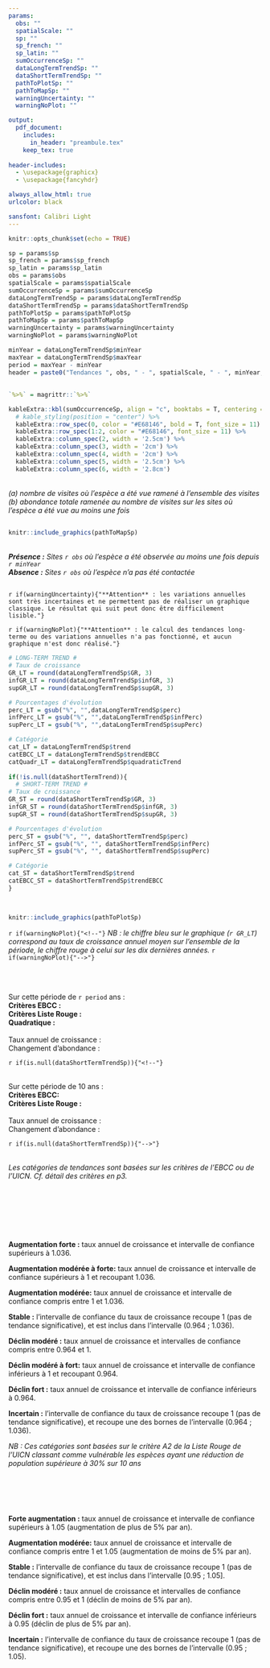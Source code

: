 ```yaml
---
params:
  obs: ""
  spatialScale: ""
  sp: ""
  sp_french: ""
  sp_latin: ""
  sumOccurrenceSp: ""
  dataLongTermTrendSp: ""
  dataShortTermTrendSp: ""
  pathToPlotSp: ""
  pathToMapSp: ""
  warningUncertainty: ""
  warningNoPlot: ""

output: 
  pdf_document:
    includes:
      in_header: "preambule.tex"
    keep_tex: true
    
header-includes:
  - \usepackage{graphicx}
  - \usepackage{fancyhdr}

always_allow_html: true
urlcolor: black

sansfont: Calibri Light
---
```


```r
knitr::opts_chunk$set(echo = TRUE)
```

```r
sp = params$sp 
sp_french = params$sp_french 
sp_latin = params$sp_latin 
obs = params$obs
spatialScale = params$spatialScale
sumOccurrenceSp = params$sumOccurrenceSp
dataLongTermTrendSp = params$dataLongTermTrendSp
dataShortTermTrendSp = params$dataShortTermTrendSp
pathToPlotSp = params$pathToPlotSp
pathToMapSp = params$pathToMapSp
warningUncertainty = params$warningUncertainty
warningNoPlot = params$warningNoPlot

```

```r
minYear = dataLongTermTrendSp$minYear
maxYear = dataLongTermTrendSp$maxYear
period = maxYear - minYear
header = paste0("Tendances ", obs, " - ", spatialScale, " - ", minYear, "/", maxYear)

```

```{=tex}
\pagestyle{fancy}
\renewcommand{\headrulewidth}{0pt}
\fancyhead[L]{\large\textcolor{gray}{{\itshape `r header`}}}
\fancyhead[R]{}
\fancyhead[C]{}
```
::: {.OrangeLargeBox data-latex=""}
# \textcolor{myorange}{`r sp_french`} \textcolor{myorange}{-} \textcolor{myorange}{`r sp_latin`}
:::

## \textcolor{myorange}{Données : quelques chiffres clés}

```r
`%>%` = magrittr::`%>%`

kableExtra::kbl(sumOccurrenceSp, align = "c", booktabs = T, centering = T) %>%
  # kable_styling(position = "center") %>%
  kableExtra::row_spec(0, color = "#E68146", bold = T, font_size = 11) %>%
  kableExtra::row_spec(1:2, color = "#E68146", font_size = 11) %>%
  kableExtra::column_spec(2, width = '2.5cm') %>%
  kableExtra::column_spec(3, width = '2cm') %>%
  kableExtra::column_spec(4, width = '2cm') %>%
  kableExtra::column_spec(5, width = '2.5cm') %>%
  kableExtra::column_spec(6, width = '2.8cm')

```

\
*(a) nombre de visites où l'espèce a été vue ramené à l'ensemble des visites*\
*(b) abondance totale ramenée au nombre de visites sur les sites où l'espèce a été vue au moins une fois*

## \textcolor{myorange}{Répartition spatiale depuis `r minYear`}

```r
knitr::include_graphics(pathToMapSp)


```
\
***Présence :** Sites `r obs` où l'espèce a été observée au moins une fois depuis `r minYear`*\
***Absence :** Sites `r obs` où l'espèce n'a pas été contactée*

\newpage

## \textcolor{myorange}{Tendance temporelle depuis `r minYear`}

`r if(warningUncertainty){"**Attention** : les variations annuelles sont très incertaines et ne permettent pas de réaliser un graphique classique. Le résultat qui suit peut donc être difficilement lisible."}`

`r if(warningNoPlot){"**Attention** : le calcul des tendances long-terme ou des variations annuelles n'a pas fonctionné, et aucun graphique n'est donc réalisé."}`

```r
# LONG-TERM TREND #
# Taux de croissance
GR_LT = round(dataLongTermTrendSp$GR, 3)
infGR_LT = round(dataLongTermTrendSp$infGR, 3)
supGR_LT = round(dataLongTermTrendSp$supGR, 3)

# Pourcentages d'évolution
perc_LT = gsub("%", "",dataLongTermTrendSp$perc)
infPerc_LT = gsub("%", "",dataLongTermTrendSp$infPerc)
supPerc_LT = gsub("%", "",dataLongTermTrendSp$supPerc)

# Catégorie
cat_LT = dataLongTermTrendSp$trend
catEBCC_LT = dataLongTermTrendSp$trendEBCC
catQuadr_LT = dataLongTermTrendSp$quadraticTrend
  
if(!is.null(dataShortTermTrend)){
  # SHORT-TERM TREND #
# Taux de croissance
GR_ST = round(dataShortTermTrendSp$GR, 3)
infGR_ST = round(dataShortTermTrendSp$infGR, 3)
supGR_ST = round(dataShortTermTrendSp$supGR, 3)

# Pourcentages d'évolution
perc_ST = gsub("%", "", dataShortTermTrendSp$perc)
infPerc_ST = gsub("%", "", dataShortTermTrendSp$infPerc)
supPerc_ST = gsub("%", "", dataShortTermTrendSp$supPerc)

# Catégorie
cat_ST = dataShortTermTrendSp$trend
catEBCC_ST = dataShortTermTrendSp$trendEBCC
}

  
```

```r
knitr::include_graphics(pathToPlotSp)
```

`r if(warningNoPlot){"<!--"}` *NB : le chiffre bleu sur le graphique (`r GR_LT`) correspond au taux de croissance annuel moyen sur l'ensemble de la période, le chiffre rouge à celui sur les dix dernières années.* `r if(warningNoPlot){"-->"}`

\

::: {.cols data-latex=""}
::: {.col data-latex="{0.499\\textwidth}"}
::: {.OrangeMediumBox data-latex=""}
\large \textcolor{myorange}{Long terme (`r minYear` - `r maxYear`)}\
\normalsize Sur cette période de `r period` ans :\
**Critères EBCC :** \textcolor{myorange}{`r catEBCC_LT`}\
**Critères Liste Rouge :** \textcolor{myorange}{`r cat_LT`}\
**Quadratique :** \textcolor{myorange}{`r catQuadr_LT`}\
\
Taux annuel de croissance : \textcolor{myorange}{`r GR_LT` [`r infGR_LT` ; `r supGR_LT`]}\
Changement d'abondance : \textcolor{myorange}{`r perc_LT`\% [`r infPerc_LT`\% ; `r supPerc_LT`\%]}
:::
:::

::: {.col data-latex="{0.002\\textwidth}"}
\textcolor{white}{a}
:::

`r if(is.null(dataShortTermTrendSp)){"<!--"}`

::: {.col data-latex="{0.499\\textwidth}"}
::: {.OrangeMediumBox data-latex=""}
\large \textcolor{myorange}{Court terme (`r maxYear - 10` - `r maxYear`)}\
\normalsize Sur cette période de 10 ans :\
**Critères EBCC:** \textcolor{myorange}{`r catEBCC_ST`}\
**Critères Liste Rouge :** \textcolor{myorange}{`r cat_ST`}\
\
Taux annuel de croissance : \textcolor{myorange}{`r GR_ST` [`r infGR_ST` ; `r supGR_ST`]}\
Changement d'abondance : \textcolor{myorange}{`r perc_ST`\% [`r infPerc_ST`\% ; `r supPerc_ST`\%]}
:::
:::

`r if(is.null(dataShortTermTrendSp)){"-->"}`
:::
\
*Les catégories de tendances sont basées sur les critères de l'EBCC ou de l'UICN. Cf. détail des critères en p3.*

\newpage

## \textcolor{myorange}{Détail des critères de classification}\

:::: {.OrangeGroupBox data-latex=""}
\large \textcolor{myorange}{Classification "Liste Rouge" }\
\normalsize
\

**Augmentation forte :** taux annuel de croissance et intervalle de confiance supérieurs à 1.036.\

**Augmentation modérée à forte:** taux annuel de croissance et intervalle de confiance supérieurs à 1 et recoupant 1.036. \

**Augmentation modérée:**  taux annuel de croissance et intervalle de confiance compris entre 1 et 1.036.\

**Stable :**  l'intervalle de confiance du taux de croissance recoupe 1 (pas de tendance significative), et est inclus dans l'intervalle (0.964 ; 1.036). \

**Déclin modéré :**  taux annuel de croissance et intervalles de confiance compris entre 0.964 et 1. \

**Déclin modéré à fort:**  taux annuel de croissance et intervalle de confiance inférieurs à 1 et recoupant 0.964. \

**Déclin fort :**  taux annuel de croissance et intervalle de confiance inférieurs à 0.964.\

**Incertain :**   l'intervalle de confiance du taux de croissance recoupe 1 (pas de tendance significative), et recoupe une des bornes de l'intervalle (0.964 ; 1.036). \

*NB : Ces catégories sont basées sur le critère A2 de la Liste Rouge de l'UICN classant comme vulnérable les espèces ayant une réduction de population supérieure à 30% sur 10 ans*

::::
\

:::: {.OrangeGroupBox data-latex=""}
\large \textcolor{myorange}{Classification "EBCC"}\
\normalsize
\

**Forte augmentation :** taux annuel de croissance et intervalle de confiance supérieurs à 1.05 (augmentation de plus de 5% par an).\

**Augmentation modérée:**  taux annuel de croissance et intervalle de confiance compris entre 1 et 1.05 (augmentation de moins de 5% par an).\

**Stable :**  l'intervalle de confiance du taux de croissance recoupe 1 (pas de tendance significative), et est inclus dans l'intervalle [0.95 ; 1.05]. \

**Déclin modéré :**  taux annuel de croissance et intervalles de confiance compris entre 0.95 et 1 (déclin de moins de 5% par an). \

**Déclin fort :**  taux annuel de croissance et intervalle de confiance inférieurs à 0.95 (déclin de plus de 5% par an).\

**Incertain :**   l'intervalle de confiance du taux de croissance recoupe 1 (pas de tendance significative), et recoupe une des bornes de l'intervalle (0.95 ; 1.05). \

::::
